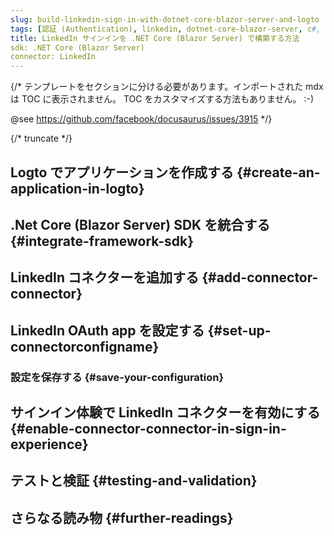 ```yaml
---
slug: build-linkedin-sign-in-with-dotnet-core-blazor-server-and-logto
tags: [認証 (Authentication), linkedin, dotnet-core-blazor-server, c#, ソーシャルサインイン, サインイン, ログイン]
title: LinkedIn サインインを .NET Core (Blazor Server) で構築する方法
sdk: .NET Core (Blazor Server)
connector: LinkedIn
---
```


{/*
  テンプレートをセクションに分ける必要があります。インポートされた mdx は TOC に表示されません。
  TOC をカスタマイズする方法もありません。 :-)

  @see https://github.com/facebook/docusaurus/issues/3915
*/}




{/* truncate */}

<Intro connector={connector} sdk=".NET Core (Blazor Server)" link="https://learn.microsoft.com/en-us/aspnet/core/blazor/hosting-models?view=aspnetcore-9.0#blazor-server" />

## Logto でアプリケーションを作成する \{#create-an-application-in-logto}

<CreateApplication type="Traditional web" framework=".Net Core (Blazor Server)" />

## .Net Core (Blazor Server) SDK を統合する \{#integrate-framework-sdk}

<IntegrateSdk />

## LinkedIn コネクターを追加する \{#add-connector-connector}

<AddSocialConnector connector={connector} framework=".Net Core (Blazor Server)" />

## LinkedIn OAuth app を設定する \{#set-up-connectorconfigname}

<ConnectorGuide />

### 設定を保存する \{#save-your-configuration}

<SaveYourConfiguration connector={connector} />

## サインイン体験で LinkedIn コネクターを有効にする \{#enable-connector-connector-in-sign-in-experience}

<EnableSocialConnector connector={connector} />

## テストと検証 \{#testing-and-validation}

<TestingAndValidation connector={connector} sdk=".NET Core (Blazor Server)" />

## さらなる読み物 \{#further-readings}

<FurtherReadings />
